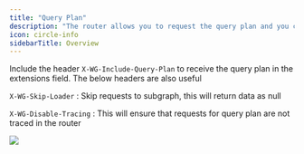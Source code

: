 ```yaml
---
title: "Query Plan"
description: "The router allows you to request the query plan and you can view the same in the playground"
icon: circle-info
sidebarTitle: Overview
---
```



Include the header `X-WG-Include-Query-Plan` to receive the query plan in the extensions field. The below headers are also useful

`X-WG-Skip-Loader` : Skip requests to subgraph, this will return data as null

`X-WG-Disable-Tracing` : This will ensure that requests for query plan are not traced in the router

<Frame>
   <img src="/images/router/image-7.png" />
</Frame>
